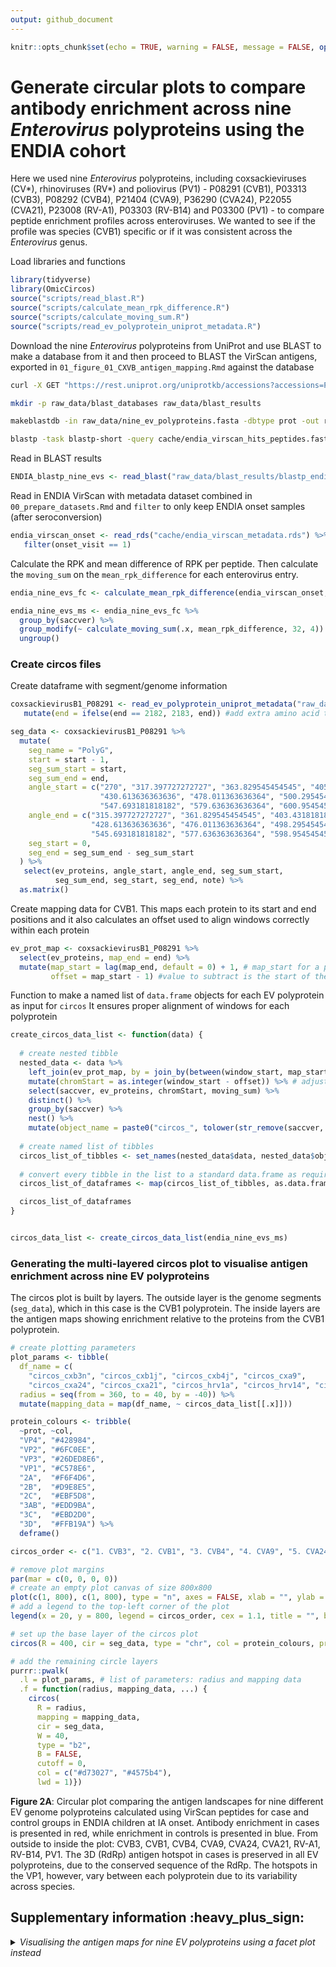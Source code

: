 ```yaml
---
output: github_document
---
```


```r
knitr::opts_chunk$set(echo = TRUE, warning = FALSE, message = FALSE, options(readr.show_col_types = FALSE))
```

# Generate circular plots to compare antibody enrichment across nine *Enterovirus* polyproteins using the ENDIA cohort

Here we used nine *Enterovirus* polyproteins, including coxsackieviruses (CV\*), rhinoviruses (RV\*) and poliovirus (PV1) - P08291 (CVB1), P03313 (CVB3), P08292 (CVB4), P21404 (CVA9), P36290 (CVA24), P22055 (CVA21), P23008 (RV-A1), P03303 (RV-B14) and P03300 (PV1) - to compare peptide enrichment profiles across enteroviruses. We wanted to see if the profile was species (CVB1) specific or if it was consistent across the *Enterovirus* genus.

Load libraries and functions

```r
library(tidyverse)
library(OmicCircos)
source("scripts/read_blast.R")
source("scripts/calculate_mean_rpk_difference.R")
source("scripts/calculate_moving_sum.R")
source("scripts/read_ev_polyprotein_uniprot_metadata.R")
```

Download the nine *Enterovirus* polyproteins from UniProt and use BLAST to make a database from it and then proceed to BLAST the VirScan antigens, exported in `01_figure_01_CXVB_antigen_mapping.Rmd` against the database

```bash
curl -X GET "https://rest.uniprot.org/uniprotkb/accessions?accessions=P08291%2CP03313%2CP08292%2CP21404%2CP36290%2CP22055%2CP23008%2CP03303%2CP03300" -H "accept: text/plain;format=fasta" > raw_data/nine_ev_polyproteins.fasta

mkdir -p raw_data/blast_databases raw_data/blast_results

makeblastdb -in raw_data/nine_ev_polyproteins.fasta -dbtype prot -out raw_data/blast_databases/nine_ev_polyproteins_db

blastp -task blastp-short -query cache/endia_virscan_hits_peptides.fasta -db raw_data/blast_databases/nine_ev_polyproteins_db -outfmt '6 qaccver saccver pident nident length evalue bitscore mismatch gapopen qstart qend sstart send qseq sseq ppos stitle frames' -evalue 0.01 -word_size 2 -out raw_data/blast_results/blastp_endia_nine_evs_all_virscan_peps.blast
```

Read in BLAST results 
```r
ENDIA_blastp_nine_evs <- read_blast("raw_data/blast_results/blastp_endia_nine_evs_all_virscan_peps.blast")
```

Read in ENDIA VirScan with metadata dataset combined in `00_prepare_datasets.Rmd`
and `filter` to only keep ENDIA onset samples (after seroconversion)

```r
endia_virscan_onset <- read_rds("cache/endia_virscan_metadata.rds") %>% 
   filter(onset_visit == 1)
```

Calculate the RPK and mean difference of RPK per peptide.
Then calculate the `moving_sum` on the `mean_rpk_difference` for each enterovirus entry.

```r
endia_nine_evs_fc <- calculate_mean_rpk_difference(endia_virscan_onset, sample_id, condition, pep_id, abundance, ENDIA_blastp_nine_evs)

endia_nine_evs_ms <- endia_nine_evs_fc %>% 
  group_by(saccver) %>% 
  group_modify(~ calculate_moving_sum(.x, mean_rpk_difference, 32, 4)) %>% 
  ungroup()
```

### Create circos files

Create dataframe with segment/genome information

```r
coxsackievirusB1_P08291 <- read_ev_polyprotein_uniprot_metadata("raw_data/coxsackievirusB1_P08291.tsv") %>% 
   mutate(end = ifelse(end == 2182, 2183, end)) #add extra amino acid to 3D region as sp|P36290|POLG_CXA24 has a max value of 2183

seg_data <- coxsackievirusB1_P08291 %>%
  mutate(
    seg_name = "PolyG",
    start = start - 1,
    seg_sum_start = start,
    seg_sum_end = end,
    angle_start = c("270", "317.397727272727", "363.829545454545", "405.431818181818", 
                    "430.613636363636", "478.011363636364", "500.295454545455",
                    "547.693181818182", "579.636363636364", "600.954545454545"),
    angle_end = c("315.397727272727", "361.829545454545", "403.431818181818", 
                  "428.613636363636", "476.011363636364", "498.295454545455", 
                  "545.693181818182", "577.636363636364", "598.954545454545", "628"),
    seg_start = 0,
    seg_end = seg_sum_end - seg_sum_start
  ) %>%
   select(ev_proteins, angle_start, angle_end, seg_sum_start,
          seg_sum_end, seg_start, seg_end, note) %>%
  as.matrix()
```

Create mapping data for CVB1. This maps each protein to its start and end positions
and it also calculates an offset used to align windows correctly within each protein
```r
ev_prot_map <- coxsackievirusB1_P08291 %>% 
  select(ev_proteins, map_end = end) %>% 
  mutate(map_start = lag(map_end, default = 0) + 1, # map_start for a protein is the map_end of the previous one + 1
         offset = map_start - 1) #value to subtract is the start of the mapping region - 1
```

Function to make a named list of `data.frame` objects for each EV polyprotein as input for `circos`
It ensures proper alignment of windows for each polyprotein

```r
create_circos_data_list <- function(data) {
  
  # create nested tibble
  nested_data <- data %>%
    left_join(ev_prot_map, by = join_by(between(window_start, map_start, map_end))) %>% # match windows to corresponding protein regions
    mutate(chromStart = as.integer(window_start - offset)) %>% # adjust peptide window to align within polyprotein
    select(saccver, ev_proteins, chromStart, moving_sum) %>%
    distinct() %>%
    group_by(saccver) %>%
    nest() %>%
    mutate(object_name = paste0("circos_", tolower(str_remove(saccver, ".*POLG_"))))
  
  # create named list of tibbles
  circos_list_of_tibbles <- set_names(nested_data$data, nested_data$object_name)
  
  # convert every tibble in the list to a standard data.frame as required for circos
  circos_list_of_dataframes <- map(circos_list_of_tibbles, as.data.frame)

  circos_list_of_dataframes
}


circos_data_list <- create_circos_data_list(endia_nine_evs_ms)
```

### Generating the multi-layered circos plot to visualise antigen enrichment across nine EV polyproteins

The circos plot is built by layers. The outside layer is the genome segments (`seg_data`), which in this case is the CVB1 polyprotein.
The inside layers are the antigen maps showing enrichment relative to the proteins from the CVB1 polyprotein.

```r
# create plotting parameters
plot_params <- tibble(
  df_name = c(
    "circos_cxb3n", "circos_cxb1j", "circos_cxb4j", "circos_cxa9",
    "circos_cxa24", "circos_cxa21", "circos_hrv1a", "circos_hrv14", "circos_pol1m"),
  radius = seq(from = 360, to = 40, by = -40)) %>%
  mutate(mapping_data = map(df_name, ~ circos_data_list[[.x]]))

protein_colours <- tribble(
  ~prot, ~col,
  "VP4", "#428984",
  "VP2", "#6FC0EE",
  "VP3", "#26DED8E6",
  "VP1", "#C578E6",
  "2A",  "#F6F4D6",
  "2B",  "#D9E8E5",
  "2C",  "#EBF5D8",
  "3AB", "#EDD9BA",
  "3C",  "#EBD2D0",
  "3D",  "#FFB19A") %>%
  deframe()

circos_order <- c("1. CVB3", "2. CVB1", "3. CVB4", "4. CVA9", "5. CVA24", "6. CVA21", "7. RV-A1", "8. RV-B14", "9. PV1")

# remove plot margins
par(mar = c(0, 0, 0, 0))
# create an empty plot canvas of size 800x800
plot(c(1, 800), c(1, 800), type = "n", axes = FALSE, xlab = "", ylab = "")
# add a legend to the top-left corner of the plot
legend(x = 20, y = 800, legend = circos_order, cex = 1.1, title = "", bty = "n")

# set up the base layer of the circos plot 
circos(R = 400, cir = seg_data, type = "chr", col = protein_colours, print.chr.lab = TRUE, W = 10, scale = FALSE)

# add the remaining circle layers 
purrr::pwalk(
  .l = plot_params, # list of parameters: radius and mapping data
  .f = function(radius, mapping_data, ...) {
    circos(
      R = radius,
      mapping = mapping_data,
      cir = seg_data,
      W = 40,
      type = "b2",
      B = FALSE,
      cutoff = 0,
      col = c("#d73027", "#4575b4"),
      lwd = 1)})
```

**Figure 2A**: Circular plot comparing the antigen landscapes for nine different EV genome polyproteins calculated using VirScan peptides for case and control groups in ENDIA children at IA onset. Antibody enrichment in cases is presented in red, while enrichment in controls is presented in blue. From outside to inside the plot: CVB3, CVB1, CVB4, CVA9, CVA24, CVA21, RV-A1, RV-B14, PV1. The 3D (RdRp) antigen hotspot in cases is preserved in all EV polyproteins, due to the conserved sequence of the RdRp. The hotspots in the VP1, however, vary between each polyprotein due to its variability across species. 

## Supplementary information :heavy_plus_sign:

<details>
  <summary><i> Visualising the antigen maps for nine EV polyproteins using a facet plot instead </i></summary>
  
Comparing Circos plot with a facet plot: 

```r
# mapping vector to rename the UniProt IDs to match Circos plot names
ev_id_map <- c(
  "sp|P03313|POLG_CXB3N" = "CVB3",
  "sp|P08291|POLG_CXB1J" = "CVB1",
  "sp|P08292|POLG_CXB4J" = "CVB4",
  "sp|P21404|POLG_CXA9" = "CVA9",
  "sp|P36290|POLG_CXA24" = "CVA24",
  "sp|P22055|POLG_CXA21" = "CVA21",
  "sp|P23008|POLG_HRV1A" = "RV-A1",
  "sp|P03303|POLG_HRV14" = "RV-B14",
  "sp|P03300|POLG_POL1M" = "PV1")

endia_nine_evs_ms %>% 
    mutate(ev_id = ev_id_map[saccver]) %>% 
    distinct(window_start, ev_id, .keep_all = TRUE) %>% #remove duplicate windows to avoid overstacking
    mutate(Condition = if_else(moving_sum > 0, "Case", "Control")) %>% 
    ggplot(aes(x = (window_start + window_end) / 2, y = moving_sum, fill = Condition)) +
    geom_bar(stat = "identity") +
    labs(x = "", fill = "", y = "") +
    theme_minimal(base_size = 14) +
    theme(panel.grid.minor = element_blank(),
          panel.grid.major = element_blank()) +
    scale_fill_manual(values = c("Case" = "#d73027", "Control" = "#4575b4"), labels = c("Case", "Control")) +
    theme(legend.position = "none") +
    facet_wrap(~ ev_id, scales = "free")
```

</details>
